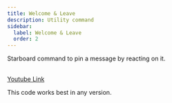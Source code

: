 ```yaml
---
title: Welcome & Leave
description: Utility command
sidebar:
  label: Welcome & Leave
  order: 2
---
```



Starboard command to pin a message by reacting on it.

<YouTube id="OZELloTjelY" />

<a href="https://youtu.be/OZELloTjelY?si=-e63qKBFLR8WdwUO">
  <br />
  Youtube Link
</a>

This code works best in any version.
